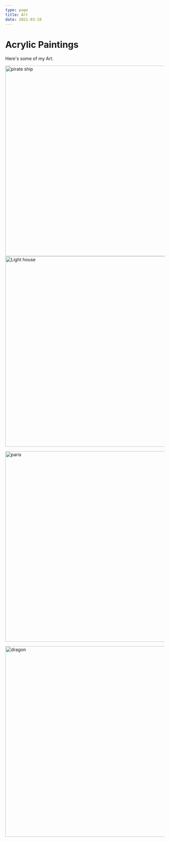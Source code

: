 ```yaml
---
type: page
title: Art
date: 2021-03-18
---
```


# Acrylic Paintings

Here's some of my Art.


<Image
  src="/images/ship.jpeg"
  alt="pirate ship"
  width="600"
  height="600"
  objectFit="contain"
  priority
  quality={100}
  className="next-image"
/>
<Image
  src="/images/art1.jpeg"
  alt="Light house"
  width="600"
  height="600"
  objectFit="contain"
  priority
  quality={100}
  className="next-image"
/>

<Image
  src="/images/paris.jpeg"
  alt="paris"
  width="600"
  height="600"
  objectFit="contain"
  priority
  quality={100}
  className="next-image"
/>

<Image
  src="/images/dragon.jpeg"
  alt="dragon"
  width="600"
  height="600"
  objectFit="contain"
  priority
  quality={100}
  className="next-image"
/>